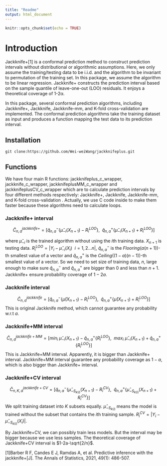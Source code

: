 ```yaml
---
title: "Readme"
output: html_document
---
```


```r
knitr::opts_chunk$set(echo = TRUE)
```


# Introduction

Jackknife+[1] is a conformal prediction method to construct prediction intervals without distributional or algorithmic assumptions. Here, we only assume the training/testing data to be i.i.d. and the algorithm to be invariant to permutation of the training set. In this package, we assume the algorithm to be linear regression. Jackknife+ constructs the prediction interval based on the sample quantile of leave-one-out (LOO) residuals. It enjoys a theoretical coverage of 1-2α.

In this package, several conformal prediction algorithms, including Jackknife+, Jackknife, Jackknife-mm, and K-fold cross-validation are implemented. The conformal prediction algorithms take the training dataset as input and produces a function mapping the test data to its prediction interval. 


## Installation

```
git clone:https://github.com/Wei-weiWang/jackknifeplus.git

```

## Functions

We have four main R functions: jackknifeplus_c_wrapper, jackknife_c_wrapper, jackknifeplusMM_c_wrapper and jackknifeplusCV_c_wrapper which are to calculate prediction intervals by four different methods respectively: Jackknife+, Jackknife, Jackknife-mm, and K-fold cross-validation . Actually, we use C code inside to make them faster because these algorithms need to calculate loops. 

### Jackknife+ interval

$$\hat{C}_{n,a}^{jackknife+} = [\hat{q}^{-}_{n,a}\{\hat{\mu}_{-i}(X_{n+1})-R_i^{LOO}\},\ \  \hat{q}^{+}_{n,a}\{\hat{\mu}_{-i}(X_{n+1})+R_i^{LOO}\}]$$

where $\hat{\mu}_{-i}$ is the trained algorithm without using the $i$th training data. $X_{n+1}$ is testing data. $R_{i}^{LOO}=|Y_i - \hat{\mu}_{-i}(X_{i})\ \  i=1,2...n |$, $\hat{q}^{-}_{n,a}$ is the $Flooring(a(n+1))$-th smallest value of a vector and $\hat{q}^{+}_{n,a}$ is the $Ceiling((1-a)(n-1))$-th smallest value of a vector. So we need to set size of training data, $n$, large enough to make sure  $\hat{q}^{-}_{n,a}$ and $\hat{q}^{+}_{n,a}$ are bigger than $0$ and less than $n+1$. 
Jackknife+ ensure probability coverage of $1-2a$.

### Jackknife interval
$$\hat{C}_{n,a}^{jackknife} = [\hat{q}^{-}_{n,a}\{\hat{\mu}(X_{n+1})-R_i^{LOO}\},\ \  \hat{q}^{+}_{n,a}\{\hat{\mu}(X_{n+1})+R_i^{LOO}\}]$$
This is original Jackknife method, which cannot guarantee any probability w.r.t $a$.


### Jackknife+MM interval

$$\hat{C}_{n,a}^{jackknife+MM} = [min_i\ \hat{\mu}_{-i}(X_{n+1})-\hat{q}^{+}_{n,a}\{R_i^{LOO}\}, \ \ max_i\ \hat{\mu}_{-i}(X_{n+1})+\hat{q}^{+}_{n,a}\{R_i^{LOO}\}]$$
This is Jackknife+MM interval. Apparently, it is bigger than Jackknife+ interval. Jackknife+MM interval guarantee any probability coverage as $1-a$, which is also bigger than Jackknife+ interval.


### Jackknife+CV interval


$$\hat{C}_{n,K,a}^{jackknife+CV} = [\hat{q}^{-}_{n,a}\{\hat{\mu}_{-S_{k(i)}}(X_{n+1})-R_i^{CV}\},\ \  \hat{q}^{+}_{n,a}\{\hat{\mu}_{-S_{k(i)}}(X_{n+1})+R_i^{CV}\}]$$
We split training dataset into $K$ subsets equally. $\hat{\mu}_{-S_{k(i)}}$ means the model is trained without the subset that contains the $i$th training sample. $R_{i}^{CV}=|Y_i - \hat{\mu}_{-S_{k(i)}}(X_{i}) |$. 

By Jackknife+CV, we can possibly train less models. But the interval may be bigger because we use less samples. The theoretical coverage of Jackknife+CV interval is $1-2a-\sqrt{2/n}$.

[1]Barber R F, Candes E J, Ramdas A, et al. Predictive inference with the jackknife+[J]. The Annals of Statistics, 2021, 49(1): 486-507.
